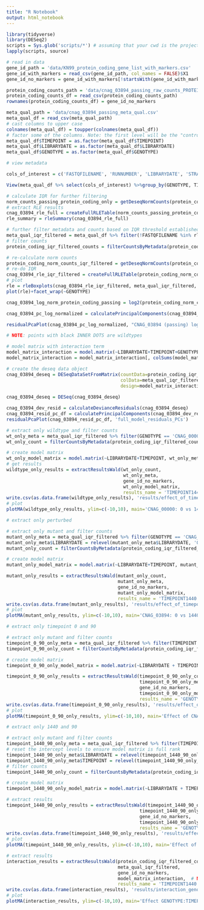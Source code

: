 ```yaml
---
title: "R Notebook"
output: html_notebook
---
```



```r
library(tidyverse)
library(DESeq2)
scripts = Sys.glob('scripts/*') # assuming that your cwd is the project directory
lapply(scripts, source)
```

```r
# read in data
gene_id_path = 'data/KN99_protein_coding_gene_list_with_markers.csv'
gene_id_with_markers = read_csv(gene_id_path, col_names = FALSE)$X1
gene_id_no_markers = gene_id_with_markers[!startsWith(gene_id_with_markers, 'CNAG')]

protein_coding_counts_path = 'data/cnag_03894_passing_raw_counts_PROTEIN_CODING_ONLY.csv'
protein_coding_counts_df = read_csv(protein_coding_counts_path)
rownames(protein_coding_counts_df) = gene_id_no_markers

meta_qual_path = 'data/cnag_03894_passing_meta_qual.csv'
meta_qual_df = read_csv(meta_qual_path)
# cast columns to upper case
colnames(meta_qual_df) = toupper(colnames(meta_qual_df))
# factor some of the columns. Note: the first level will be the "control" in the model matrix/ deseq design
meta_qual_df$TIMEPOINT = as.factor(meta_qual_df$TIMEPOINT)
meta_qual_df$LIBRARYDATE = as.factor(meta_qual_df$LIBRARYDATE)
meta_qual_df$GENOTYPE = as.factor(meta_qual_df$GENOTYPE)

```

```r
# view metadata

cols_of_interest = c('FASTQFILENAME', 'RUNNUMBER', 'LIBRARYDATE', 'STRAIN', 'GENOTYPE', 'TIMEPOINT', 'AUTO_AUDIT', 'STATUS_DECOMP', 'MANUAL_AUDIT_20200520', 'MANUAL_AUDIT_20207230')

View(meta_qual_df %>% select(cols_of_interest) %>%group_by(GENOTYPE, TIMEPOINT, LIBRARYDATE) %>% arrange(.by_group = TRUE))
```

```r
# calculate IQR for further filtering
norm_counts_passing_protein_coding_only = getDeseqNormCounts(protein_coding_counts_df, meta_qual_df)
# extract RLE results
cnag_03894_rle_full = createFullRLETable(norm_counts_passing_protein_coding_only, gene_id_no_markers)
rle_summary = rleSummary(cnag_03894_rle_full)

# further filter metadata and counts based on IQR threshold established during 90mininduction QC
meta_qual_iqr_filtered = meta_qual_df %>% filter(!FASTQFILENAME %in% rle_summary[rle_summary$INTERQUARTILE_RANGE > 1.43,]$FASTQFILENAME)
# filter counts
protein_coding_iqr_filtered_counts = filterCountsByMetadata(protein_coding_counts_df, meta_qual_iqr_filtered)

# re-calculate norm counts
protein_coding_norm_counts_iqr_filtered = getDeseqNormCounts(protein_coding_iqr_filtered_counts, meta_qual_iqr_filtered)
# re-do IQR
cnag_03894_rle_iqr_filtered = createFullRLETable(protein_coding_norm_counts_iqr_filtered, gene_id_no_markers)
# plot
rle = rleBoxplots(cnag_03894_rle_iqr_filtered, meta_qual_iqr_filtered, 'passing', 'protein_coding_only')
plot(rle)+facet_wrap(~GENOTYPE)

```
```r
cnag_03894_log_norm_protein_coding_passing = log2(protein_coding_norm_counts_iqr_filtered)

cnag_03894_pc_log_normalized = calculatePrincipalComponents(cnag_03894_log_norm_protein_coding_passing, meta_qual_iqr_filtered, 'norm_counts')

residualPcaPlot(cnag_03894_pc_log_normalized, "CNAG_03894 (passing) log normalized_counts")

# NOTE: points with black INNER DOTS are wildtypes
```

```r

# model matrix with interaction term
model_matrix_interaction = model.matrix(~LIBRARYDATE+TIMEPOINT+GENOTYPE+GENOTYPE:TIMEPOINT, meta_qual_iqr_filtered)
model_matrix_interaction = model_matrix_interaction[, colSums(model_matrix_interaction != 0) > 0]

# create the deseq data object
cnag_03894_deseq = DESeqDataSetFromMatrix(countData=protein_coding_iqr_filtered_counts, 
                                          colData=meta_qual_iqr_filtered, 
                                          design=model_matrix_interaction)
  
cnag_03894_deseq = DESeq(cnag_03894_deseq)

cnag_03894_dev_resid = calculateDevianceResiduals(cnag_03894_deseq)
cnag_03894_resid_pc_df = calculatePrincipalComponents(cnag_03894_dev_resid, meta_qual_iqr_filtered)
residualPcaPlot(cnag_03894_resid_pc_df, 'full_model_residuals_PCs')
```

```r

# extract only wildtype and filter counts
wt_only_meta = meta_qual_iqr_filtered %>% filter(GENOTYPE == 'CNAG_00000')
wt_only_count = filterCountsByMetadata(protein_coding_iqr_filtered_counts, wt_only_meta)

# create model matrix
wt_only_model_matrix = model.matrix(~LIBRARYDATE+TIMEPOINT, wt_only_meta)
# get results
wildtype_only_results = extractResultsWald(wt_only_count, 
                                           wt_only_meta, 
                                           gene_id_no_markers, 
                                           wt_only_model_matrix, 
                                           results_name = 'TIMEPOINT1440')
write.csv(as.data.frame(wildtype_only_results), 'results/effect_of_timepoint_on_cnag00000.csv', row.names = TRUE)
# plot
plotMA(wildtype_only_results, ylim=c(-10,10), main='CNAG_00000: 0 vs 1440')
```

```r
# extract only perturbed

# extract only mutant and filter counts
mutant_only_meta = meta_qual_iqr_filtered %>% filter(GENOTYPE == 'CNAG_03894')
mutant_only_meta$LIBRARYDATE = relevel(mutant_only_meta$LIBRARYDATE, '08.27.20')
mutant_only_count = filterCountsByMetadata(protein_coding_iqr_filtered_counts, mutant_only_meta)

# create model matrix
mutant_only_model_matrix = model.matrix(~LIBRARYDATE+TIMEPOINT, mutant_only_meta)

mutant_only_results = extractResultsWald(mutant_only_count, 
                                         mutant_only_meta, 
                                         gene_id_no_markers, 
                                         mutant_only_model_matrix, 
                                         results_name = 'TIMEPOINT1440')
write.csv(as.data.frame(mutant_only_results), 'results/effect_of_timepoint_on_cnag03894.csv', row.names=TRUE)
# plot
plotMA(mutant_only_results, ylim=c(-10,10), main='CNAG_03894: 0 vs 1440')
```

```r

# extract only timepoint 0 and 90

# extract only mutant and filter counts
timepoint_0_90_only_meta = meta_qual_iqr_filtered %>% filter(TIMEPOINT %in% c(0,90))
timepoint_0_90_only_count = filterCountsByMetadata(protein_coding_iqr_filtered_counts, timepoint_0_90_only_meta)

# create model matrix
timepoint_0_90_only_model_matrix = model.matrix(~LIBRARYDATE + TIMEPOINT+ GENOTYPE, timepoint_0_90_only_meta)

timepoint_0_90_only_results = extractResultsWald(timepoint_0_90_only_count, 
                                                 timepoint_0_90_only_meta, 
                                                 gene_id_no_markers, 
                                                 timepoint_0_90_only_model_matrix, 
                                                 results_name = 'GENOTYPECNAG_03894')
write.csv(as.data.frame(timepoint_0_90_only_results), 'results/effect_of_genotype_timepoint_0.csv', row.names = TRUE)
# plot
plotMA(timepoint_0_90_only_results, ylim=c(-10,10), main='Effect of CNAG_03894 KO at time 0')

```

```r
# extract only 1440 and 90

# extract only mutant and filter counts
timepoint_1440_90_only_meta = meta_qual_iqr_filtered %>% filter(TIMEPOINT %in% c(1440,90))
# reset the intercept levels to ensure model matrix is full rank
timepoint_1440_90_only_meta$LIBRARYDATE = relevel(timepoint_1440_90_only_meta$LIBRARYDATE, '08.27.20')
timepoint_1440_90_only_meta$TIMEPOINT = relevel(timepoint_1440_90_only_meta$TIMEPOINT, "90")
# filter counts
timepoint_1440_90_only_count = filterCountsByMetadata(protein_coding_iqr_filtered_counts, timepoint_1440_90_only_meta)

# create model matrix
timepoint_1440_90_only_model_matrix = model.matrix(~LIBRARYDATE + TIMEPOINT+ GENOTYPE, timepoint_1440_90_only_meta)

# extract results
timepoint_1440_90_only_results = extractResultsWald(timepoint_1440_90_only_count, 
                                                 timepoint_1440_90_only_meta, 
                                                 gene_id_no_markers, 
                                                 timepoint_1440_90_only_model_matrix, 
                                                 results_name = 'GENOTYPECNAG_03894')
write.csv(as.data.frame(timepoint_1440_90_only_results), 'results/effect_of_genotype_at_timepoint_1440.csv', row.names=TRUE)
# plot
plotMA(timepoint_1440_90_only_results, ylim=c(-10,10), main='Effect of CNAG_03894 KO at time 1440')

```

```r

# extract results
interaction_results = extractResultsWald(protein_coding_iqr_filtered_counts, 
                                         meta_qual_iqr_filtered, 
                                         gene_id_no_markers, 
                                         model_matrix_interaction,  # NOTE: Defined above for the residual PCA plots
                                         results_name = 'TIMEPOINT1440.GENOTYPECNAG_03894')
write.csv(as.data.frame(interaction_results), 'results/interaction_genotype_timepoint.csv', row.names = TRUE)
# plot
plotMA(interaction_results, ylim=c(-10,10), main='Effect GENOTYPE:TIMEPOINT')

```